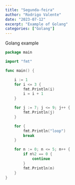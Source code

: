 ```yaml
---
title: "Segunda-feira"
author: "Rodrigo Valente"
date: "2023-07-12"
excerpt: "Example of Golang"
categories: ["Golang"]
---
```


Golang example

```Go
package main

import "fmt"

func main() {

    i := 1
    for i <= 3 {
        fmt.Println(i)
        i = i + 1
    }

    for j := 7; j <= 9; j++ {
        fmt.Println(j)
    }

    for {
        fmt.Println("loop")
        break
    }

    for n := 0; n <= 5; n++ {
        if n%2 == 0 {
            continue
        }
        fmt.Println(n)
    }
}
```